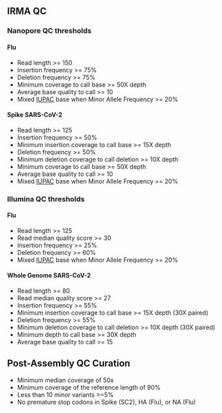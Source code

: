 ## IRMA QC 
### Nanopore QC thresholds

#### Flu
- Read length >= 150
- Insertion frequency >= 75%
- Deletion frequency >= 75%
- Minimum coverage to call base >= 50X depth
- Average base quality to call >= 10
- Mixed [IUPAC](https://www.bioinformatics.org/sms/iupac.html) base when Minor Allele Frequency >= 20%

#### Spike SARS-CoV-2
- Read length >= 125
- Insertion frequency >= 50%
- Minimum insertion coverage to call base >= 15X depth
- Deletion frequency >= 50%
- Minimum deletion coverage to call deletion >= 10X depth
- Minimum coverage to call base >= 50X depth
- Average base quality to call >= 10
- Mixed [IUPAC](https://www.bioinformatics.org/sms/iupac.html) base when Minor Allele Frequency >= 20%

### Illumina QC thresholds
#### Flu
- Read length >= 125
- Read median quality score >= 30
- Insertion frequency >= 25%
- Deletion frequency >= 60%
- Mixed [IUPAC](https://www.bioinformatics.org/sms/iupac.html) base when Minor Allele Frequency >= 20%


#### Whole Genome SARS-CoV-2
- Read length >= 80
- Read median quality score >= 27
- Insertion frequency >= 55%
- Minimum insertion coverage to call base >= 15X depth (30X paired)
- Deletion frequency >= 55%
- Minimum deletion coverage to call deletion >= 10X depth (30X paired)
- Minimum depth to call base >= 30X depth
- Average base quality to call >= 15

## Post-Assembly QC Curation

- Minimum median coverage of 50x
- Minimum coverage of the reference length of 90%
- Less than 10 minor variants >=5%
- No premature stop codons in Spike (SC2), HA (Flu), or NA (Flu)